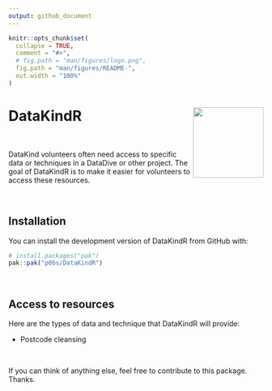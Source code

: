 ```yaml
---
output: github_document
---
```


<!-- README.md is generated from README.Rmd. Please edit that file -->

```r
knitr::opts_chunk$set(
  collapse = TRUE,
  comment = "#>",
  # fig.path = "man/figures/logo.png",
  fig.path = "man/figures/README-",
  out.width = "100%"
)
```

# DataKindR <img src='man/figures/logo.png' align="right" height="139" />

<!-- badges: start -->
<!-- badges: end -->

<br/>

DataKind volunteers often need access to specific data or techniques in a DataDive or other project. The goal of DataKindR is to make it easier for volunteers to access these resources.

<br/>

## Installation

You can install the development version of DataKindR from GitHub with:

``` r
# install.packages("pak")
pak::pak("p0bs/DataKindR")
```

<br/>

## Access to resources

Here are the types of data and technique that DataKindR will provide:

  * Postcode cleansing

<br/>

If you can think of anything else, feel free to contribute to this package. Thanks.

